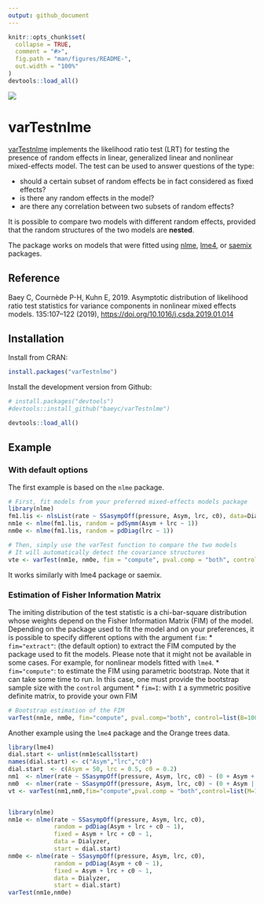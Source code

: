 ```yaml
---
output: github_document
---
```


<!-- README.md is generated from README.Rmd. Please edit that file -->

```r
knitr::opts_chunk$set(
  collapse = TRUE,
  comment = "#>",
  fig.path = "man/figures/README-",
  out.width = "100%"
)
devtools::load_all()
```

[![](https://www.r-pkg.org/badges/version/varTestnlme)](https://CRAN.R-project.org/package=varTestnlme)

# varTestnlme

[varTestnlme](https://baeyc.github.io/varTestnlme/index.html) implements the likelihood ratio test (LRT) for testing the presence of random effects in linear, generalized linear and nonlinear mixed-effects model. The test can be used to answer questions of the type:

  * should a certain subset of random effects be in fact considered as fixed effects?
  * is there any random effects in the model?
  * are there any correlation between two subsets of random effects?
  
It is possible to compare two models with different random effects, provided that the random structures of the two models are **nested**.

The package works on models that were fitted using [nlme](https://CRAN.R-project.org/package=nlme),
[lme4](https://CRAN.R-project.org/package=lme4), or
[saemix](https://CRAN.R-project.org/package=saemix) packages.

## Reference
Baey C, Cournède P-H, Kuhn E, 2019. Asymptotic distribution of likelihood ratio test statistics for variance components in nonlinear mixed effects models. \emph{Computational Statistics and Data Analysis} 135:107--122 (2019), [https://doi.org/10.1016/j.csda.2019.01.014](https://doi.org/10.1016/j.csda.2019.01.014)

## Installation

Install from CRAN:
```r
install.packages("varTestnlme")
```

Install the development version from Github:

```r
# install.packages("devtools")
#devtools::install_github("baeyc/varTestnlme")

devtools::load_all()
```


## Example

### With default options

The first example is based on the `nlme` package. 

```r
# First, fit models from your preferred mixed-effects models package
library(nlme)
fm1.lis <- nlsList(rate ~ SSasympOff(pressure, Asym, lrc, c0), data=Dialyzer)
nm1e <- nlme(fm1.lis, random = pdSymm(Asym + lrc ~ 1))
nm0e <- nlme(fm1.lis, random = pdDiag(lrc ~ 1))

# Then, simply use the varTest function to compare the two models
# It will automatically detect the covariance structures
vte <- varTest(nm1e, nm0e, fim = "compute", pval.comp = "both", control=list(B=10))
```

It works similarly with lme4 package or saemix.

### Estimation of Fisher Information Matrix

The imiting distribution of the test statistic is a chi-bar-square distribution whose weights depend on the Fisher Information Matrix (FIM) of the model. Depending on the package used to fit the model and on your preferences, it is possible to specify different options with the argument `fim`:
 * `fim="extract"`: (the default option) to extract the FIM computed by the package used to fit the models. Please note that it might not be available in some cases. For example, for nonlinear models fitted with `lme4`. 
 * `fim="compute"`: to estimate the FIM using parametric bootstrap. Note that it can take some time to run. In this case, one must provide the bootstrap sample size with the `control` argument
 * `fim=I`: with `I` a symmetric positive definite matrix, to provide your own FIM

```r
# Bootstrap estimation of the FIM
varTest(nm1e, nm0e, fim="compute", pval.comp="both", control=list(B=100))
```


Another example using the `lme4` package and the Orange trees data.

```r
library(lme4)
dial.start <- unlist(nm1e$call$start)
names(dial.start) <- c("Asym","lrc","c0")
dial.start  <- c(Asym = 50, lrc = 0.5, c0 = 0.2)
nm1  <- nlmer(rate ~ SSasympOff(pressure, Asym, lrc, c0) ~ (0 + Asym + lrc || Subject), Dialyzer, start = dial.start)
nm0  <- nlmer(rate ~ SSasympOff(pressure, Asym, lrc, c0) ~ (0 + Asym | Subject), Dialyzer, start = dial.start)
vt <- varTest(nm1,nm0,fim="compute",pval.comp = "both",control=list(M=10,B=20))


library(nlme)
nm1e <- nlme(rate ~ SSasympOff(pressure, Asym, lrc, c0),
             random = pdDiag(Asym + lrc + c0 ~ 1),
             fixed = Asym + lrc + c0 ~ 1,
             data = Dialyzer,
             start = dial.start)
nm0e <- nlme(rate ~ SSasympOff(pressure, Asym, lrc, c0),
             random = pdDiag(Asym + c0 ~ 1),
             fixed = Asym + lrc + c0 ~ 1,
             data = Dialyzer,
             start = dial.start)
varTest(nm1e,nm0e)
```